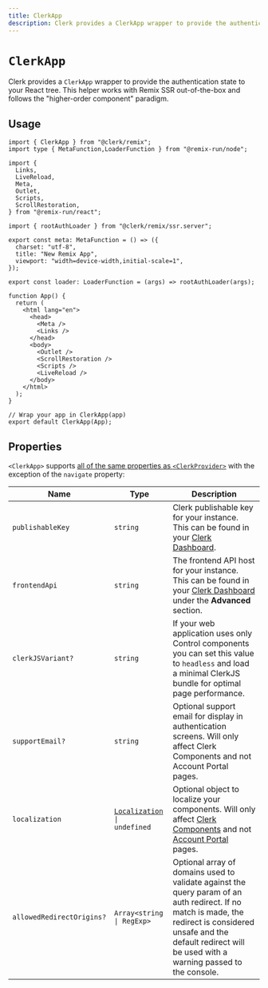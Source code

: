 ---
title: ClerkApp
description: Clerk provides a ClerkApp wrapper to provide the authentication state to your React tree. This helper works with Remix SSR out-of-the-box and follows the "higher-order component" paradigm.
---

# `ClerkApp`

Clerk provides a `ClerkApp` wrapper to provide the authentication state to your React tree. This helper works with Remix SSR out-of-the-box and follows the "higher-order component" paradigm.

## Usage

```tsx {1, 40-41}
import { ClerkApp } from "@clerk/remix";
import type { MetaFunction,LoaderFunction } from "@remix-run/node";

import {
  Links,
  LiveReload,
  Meta,
  Outlet,
  Scripts,
  ScrollRestoration,
} from "@remix-run/react";

import { rootAuthLoader } from "@clerk/remix/ssr.server";

export const meta: MetaFunction = () => ({
  charset: "utf-8",
  title: "New Remix App",
  viewport: "width=device-width,initial-scale=1",
});

export const loader: LoaderFunction = (args) => rootAuthLoader(args);

function App() {
  return (
    <html lang="en">
      <head>
        <Meta />
        <Links />
      </head>
      <body>
        <Outlet />
        <ScrollRestoration />
        <Scripts />
        <LiveReload />
      </body>
    </html>
  );
}

// Wrap your app in ClerkApp(app)
export default ClerkApp(App);
```

## Properties

`<ClerkApp>` supports [all of the same properties as `<ClerkProvider>`](/docs/components/clerk-provider#props) with the exception of the `navigate` property:

| Name | Type | Description |
| --- | --- | --- |
| `publishableKey` | `string` | Clerk publishable key for your instance. This can be found in your [Clerk Dashboard](https://dashboard.clerk.com/last-active?path=api-keys). |
| `frontendApi` | `string` | The frontend API host for your instance. This can be found in your [Clerk Dashboard](https://dashboard.clerk.com/last-active?path=api-keys) under the **Advanced** section. |
| `clerkJSVariant?` | `string` | If your web application uses only Control components you can set this value to `headless` and load a minimal ClerkJS bundle for optimal page performance. |
| `supportEmail?` | `string` | Optional support email for display in authentication screens. Will only affect Clerk Components and not Account Portal pages. |
| `localization` | <code>[Localization](/docs/components/customization/localization) \| undefined</code> | Optional object to localize your components. Will only affect [Clerk Components][components-ref] and not [Account Portal][ap-ref] pages. |
| `allowedRedirectOrigins?` | `Array<string \| RegExp>` | Optional array of domains used to validate against the query param of an auth redirect. If no match is made, the redirect is considered unsafe and the default redirect will be used with a warning passed to the console. |

[components-ref]: /docs/components/overview
[ap-ref]: /docs/account-portal/overview